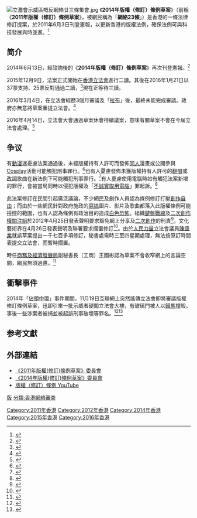 {{Expand|time=2015-12-07T23:13:57+00:00}}
{{Infobox legislation
|short_title         = 2014年版權（修訂）條例草案
|legislature         = [[香港立法會|香港立法會]]
|image               = Legco.svg
|imagesize           = 
|imagealt            = 
|caption             = 
|long_title          = 本條例草案修訂《版權條例》，就版權擁有人或表演者向公眾傳播作品或表演的權利訂定條文；訂定條文，限制聯線服務提供者的法律責任；就可以在不侵犯版權或表演者權利的情況下作出的作為訂定條文；訂定條文，訂明在關乎侵犯權利的訴訟中，在考慮是否應判給額外損害賠償時應予考慮的額外因素；及就相關事宜訂定條文。
|citation            = 
|territorial_extent  = 
|considered_by       = [[香港立法會|香港立法會]]
|date_enacted        = 
|date_passed         = 
|date_passed2        = 
|date_assented       = 
|royal_assent        = 
|date_signed         = 
|date_commenced      = 
|date_of_expiry      = 
|date_repealed       = 
|administered_by     = 
|bill                = 
|bill_citation       = 
|bill_date           = {{startdate|2014|6|13}}
|introduced_by       = [[商務及經濟發展局|商務及經濟發展局局長]][[蘇錦樑|蘇錦樑]]
|1st_reading         = {{startdate|2014|6|18}}
|2nd_reading         = 
|3rd_reading         = 
|conf_committee_passed  = 
|date_conf_committee = 
|white_paper         = 
|committee_report    = [https://www.legco.gov.hk/yr13-14/chinese/bc/bc106/reports/bc1061209cb4-299-c.pdf 委員會報告]
|amendments          = 
|repeals             = 
|related_legislation = 版權條例<br>個人資料（私隱）條例<br>淫褻及不雅物品管制條例<br>防止兒童色情物品條例
|summary             = 
|keywords            = 
|status              = expired
}}
[[File:立灋會示威區嘅反網絡廿三條集會.jpg|thumb]]
《'''2014年版權（修訂）條例草案'''》（前稱《'''2011年版權（修訂）條例草案'''》，被網民稱為「'''網絡23條'''」）是香港的一條法律修訂提案，於2011年6月3日刊登憲報，以更新香港的版權法例，確保法例可與科技發展與時並進。<ref>{{Cite web|url=http://www.info.gov.hk/gia/general/201106/02/P201106020178.htm|title=政府提交《２０１１年版權（修訂）條例草案》|publisher=《政府新聞網》|language=zh-hant|accessdate=2011-06-02|archive-date=2011-06-15|archive-url=https://web.archive.org/web/20110615203837/http://www.info.gov.hk/gia/general/201106/02/P201106020178.htm|dead-url=no}}</ref>
==简介==
2014年6月13日，經諮詢後的《'''2014年版權（修訂）條例草案'''》再次刊登憲報。<ref>{{Cite web|url=http://www.info.gov.hk/gia/general/201406/11/P201406110602.htm|title=政府提交《２０１４年版權（修訂）條例草案》|publisher=《政府新聞網》|language=zh-hant|accessdate=2014-06-11|archive-date=2014-10-13|archive-url=https://web.archive.org/web/20141013174112/http://www.info.gov.hk/gia/general/201406/11/P201406110602.htm|dead-url=no}}</ref>

2015年12月9日，法案正式開始在[[香港立法會|香港立法會]]進行二讀。其後在2016年1月21日以37票支持、25票反對通過二讀，<ref>{{Cite news |url=http://orientaldaily.on.cc/cnt/news/20160122/00176_020.html |title=版權例獲二讀 未安枕 |work=東方日報 |location=香港 |date=2016-01-22 |accessdate=2016-02-01 |archive-date=2016-01-23 |archive-url=https://web.archive.org/web/20160123230732/http://orientaldaily.on.cc/cnt/news/20160122/00176_020.html |dead-url=no }}</ref>現在正等待三讀。

2016年3月4日，在立法會經歷3個月審議及「[[拉布|拉布]]」後，最終未能完成審議。政府亦無意將草案重提立法會。<ref>{{cite web|title=版權例作罷 建制憂拉布變慣常 泛民：非最好非最壞 政府未言再諮詢|url=http://news.mingpao.com/pns/dailynews/web_tc/article/20160305/s00002/1457114276644|publisher=[[明報|明報]]|accessdate=2016-03-05|date=2016-03-05|archive-date=2016-03-07|archive-url=https://web.archive.org/web/20160307074956/http://news.mingpao.com/pns/dailynews/web_tc/article/20160305/s00002/1457114276644|dead-url=no}}</ref>

2016年4月14日，立法會大會通過草案休會待續議案，意味有關草案不會在今屆立法會處理。<ref>{{cite web|title=立會今處理撤網絡23條|url=http://hk.apple.nextmedia.com/news/art/20160414/19570683|publisher=[[蘋果日報|蘋果日報]]|accessdate=2016-05-06|date=2016-04-14|archive-date=2016-04-16|archive-url=https://web.archive.org/web/20160416132104/http://hk.apple.nextmedia.com/news/art/20160414/19570683|dead-url=no}}</ref>
==争议==
有[[動漫|動漫]]迷憂慮法案通過後，未經版權持有人許可而發佈[[同人|同人]]漫畫或公開參與[[Cosplay|Cosplay]]活動可能觸犯刑事罪行。<ref>{{Cite news |url=http://hk.apple.nextmedia.com/news/art/20151209/19405070 |title=動漫聯會：修訂生不逢時 |date=2015-12-09 |work=蘋果日報 |location=香港 |accessdate=2016-01-22 |archive-date=2016-01-28 |archive-url=https://web.archive.org/web/20160128170413/http://hk.apple.nextmedia.com/news/art/20151209/19405070 |dead-url=no }}</ref>也有人憂慮發佈未獲版權持有人許可的[[翻唱|翻唱]]或[[改詞|改詞]]歌曲在新法例下可能觸犯刑事罪行。<ref>{{Cite news |url=http://hk.apple.nextmedia.com/news/art/20140612/18755627 |title=網絡23條增豁免範圍 |date=2014-06-12 |work=蘋果日報 |location=香港 |quote=至於非惡搞或時事題材的舊曲新詞或翻唱作品，則不獲豁免…… |accessdate=2016-01-22 |archive-date=2016-01-29 |archive-url=https://web.archive.org/web/20160129015420/http://hk.apple.nextmedia.com/news/art/20140612/18755627 |dead-url=no }}</ref>有人憂慮使用電腦時如有觸犯法案新增的罪行，會被當局同時以侵犯版權及「[[不誠實取用電腦|不誠實取用電腦]]」罪起訴。<ref>{{Cite news |url=http://hk.apple.nextmedia.com/news/art/20151217/19415374 |title=學者倡訂明 侵權不控「不誠實」罪 |date=2015-12-17 |work=蘋果日報 |location=香港 |accessdate=2016-01-22 |archive-date=2016-01-19 |archive-url=https://web.archive.org/web/20160119144640/http://hk.apple.nextmedia.com/news/art/20151217/19415374 |dead-url=no }}</ref>

此法案修訂在民間引起廣泛議論，不少網民及創作人員認為條例修訂打壓[[創作自由|創作自由]]；而由於一些網民針對政府施政的[[惡搞|惡搞]]圖片、影片及歌曲都落入此版權條例可能撿控的範圍，也有人認為條例有政治目的造成[[白色恐怖|白色恐怖]]。組織[[鍵盤戰線|鍵盤戰線]]及[[二次創作權關注組|二次創作權關注組]]於2012年4月25日發表聲明要求豁免網上分享及[[二次創作|二次創作]]的刑責<ref>{{Cite web |url=http://www.facebook.com/notes/keyboard-frontline-%E9%8D%B5%E7%9B%A4%E6%88%B0%E7%B7%9A/%E9%8D%B5%E7%9B%A4%E6%88%B0%E7%B7%9A-%E5%8F%8A-%E4%BA%8C%E6%AC%A1%E5%89%B5%E4%BD%9C%E6%AC%8A%E9%97%9C%E6%B3%A8%E7%B5%84%E5%B0%B1-2011%E5%B9%B4%E7%89%88%E6%AC%8A%E4%BF%AE%E8%A8%82%E6%A2%9D%E4%BE%8B%E8%8D%89%E6%A1%88%E8%81%AF%E5%90%88%E8%81%B2%E6%98%8E/447742705242034 |title=鍵盤戰線 及 二次創作權關注組就 《2011年版權（修訂）條例草案》聯合聲明 |accessdate=2012-04-26 |archive-date=2019-01-21 |archive-url=https://web.archive.org/web/20190121021859/https://www.facebook.com/notes/keyboard-frontline-%E9%8D%B5%E7%9B%A4%E6%88%B0%E7%B7%9A/%E9%8D%B5%E7%9B%A4%E6%88%B0%E7%B7%9A-%E5%8F%8A-%E4%BA%8C%E6%AC%A1%E5%89%B5%E4%BD%9C%E6%AC%8A%E9%97%9C%E6%B3%A8%E7%B5%84%E5%B0%B1-2011%E5%B9%B4%E7%89%88%E6%AC%8A%E4%BF%AE%E8%A8%82%E6%A2%9D%E4%BE%8B%E8%8D%89%E6%A1%88%E8%81%AF%E5%90%88%E8%81%B2%E6%98%8E/447742705242034 |dead-url=no }}</ref>。文化藝術界在4月26日發表聲明及聯署要求擱置修訂<ref>{{Cite web |url=http://www.facebook.com/notes/%E8%97%9D%E6%96%87%E7%95%8C%E8%A6%81%E6%B1%82%E6%93%B1%E7%BD%AE%E7%89%88%E6%AC%8A%E6%A2%9D%E4%BE%8B%E4%BF%AE%E8%A8%82/%E4%B8%8D%E8%A6%81%E8%99%9B%E5%81%87%E7%89%88%E6%AC%8A%E4%BF%9D%E9%9A%9C-%E5%89%B5%E4%BD%9C%E4%BA%BA%E5%A0%85%E5%AE%88%E7%9C%9F%E6%AD%A3%E8%87%AA%E7%94%B1-%E6%96%87%E5%8C%96%E8%97%9D%E8%A1%93%E7%95%8C%E5%BC%B7%E7%83%88%E5%8F%8D%E5%B0%8D%E9%80%9A%E9%81%8E2011%E5%B9%B4%E7%89%88%E6%AC%8A%E4%BF%AE%E8%A8%82%E6%A2%9D%E4%BE%8B%E8%8D%89%E6%A1%88/425407837472310 |title=不要虛假版權保障 創作人堅守真正自由 文化藝術界強烈反對通過《2011年版權（修訂）條例草案》 |accessdate=2012-04-26 |archive-date=2019-01-21 |archive-url=https://web.archive.org/web/20190121021859/https://www.facebook.com/notes/%E8%97%9D%E6%96%87%E7%95%8C%E8%A6%81%E6%B1%82%E6%93%B1%E7%BD%AE%E7%89%88%E6%AC%8A%E6%A2%9D%E4%BE%8B%E4%BF%AE%E8%A8%82/%E4%B8%8D%E8%A6%81%E8%99%9B%E5%81%87%E7%89%88%E6%AC%8A%E4%BF%9D%E9%9A%9C-%E5%89%B5%E4%BD%9C%E4%BA%BA%E5%A0%85%E5%AE%88%E7%9C%9F%E6%AD%A3%E8%87%AA%E7%94%B1-%E6%96%87%E5%8C%96%E8%97%9D%E8%A1%93%E7%95%8C%E5%BC%B7%E7%83%88%E5%8F%8D%E5%B0%8D%E9%80%9A%E9%81%8E2011%E5%B9%B4%E7%89%88%E6%AC%8A%E4%BF%AE%E8%A8%82%E6%A2%9D%E4%BE%8B%E8%8D%89%E6%A1%88/425407837472310 |dead-url=no }}</ref>。由於[[人民力量|人民力量]]立法會議員[[陳偉業|陳偉業]]就該草案提出一千七百多項修訂，秘書處需時三至四星期處理，無法按原訂時間表提交立法會，而暫時擱置。

時任[[商務及經濟發展局|商務及經濟發展局]]副秘書長（工商）王國彬認為草案不會收窄網上的言論空間，網民無須過慮。<ref>{{Cite web|url=http://www.news.gov.hk/tc/record/html/2011/06/20110614_164209.shtml|title=加強保護版權 推動創意發展|publisher=《政府新聞網》|language=zh-hant|accessdate=2011-06-15|archive-date=2011-06-21|archive-url=https://web.archive.org/web/20110621213721/http://www.news.gov.hk/tc/record/html/2011/06/20110614_164209.shtml|dead-url=no}}</ref>

==衝擊事件==
2014年「[[佔領中環|佔領中環]]」事件期間，11月19日互聯網上突然謠傳立法會即將審議版權修訂條例草案，迅即引來一批示威者硬闖立法會大樓，有玻璃門被人以[[鐵馬_(路障)|鐵馬]]撞毀，事後一些涉案者被捕並被起訴刑事破壞等罪名。<ref>{{Cite news |url=http://hk.apple.nextmedia.com/news/art/20141119/18940563 |title=示威者衝擊立會撞爆玻璃 |date=2014-11-19 |work=蘋果日報 |location=香港 |accessdate=2016-01-22 |archive-date=2016-01-28 |archive-url=https://web.archive.org/web/20160128193041/http://hk.apple.nextmedia.com/news/art/20141119/18940563 |dead-url=no }}</ref><ref>{{Cite news |url=http://www.am730.com.hk/article-278745 |title=3示威者衝擊立法會 改判囚3個半月 |work=am730 |date=2015-08-26 |accessdate=2016-01-22 |archive-date=2016-01-29 |archive-url=https://web.archive.org/web/20160129040221/http://www.am730.com.hk/article-278745 |dead-url=no }}</ref>

== 参考文獻 ==
{{Reflist}}

== 外部連結 ==
* [http://www.legco.gov.hk/yr10-11/chinese/bc/bc10/general/bc10.htm 《2011年版權(修訂)條例草案》委員會]{{Wayback|url=http://www.legco.gov.hk/yr10-11/chinese/bc/bc10/general/bc10.htm |date=20110711140638 }}
* [http://www.legco.gov.hk/yr13-14/chinese/bc/bc106/general/bc106.htm 《2014年版權(修訂)條例草案》委員會]{{Wayback|url=http://www.legco.gov.hk/yr13-14/chinese/bc/bc106/general/bc106.htm |date=20151204062701 }}
* [https://www.youtube.com/results?search_query=%E7%89%88%E6%AC%8A%EF%BC%88%E4%BF%AE%E8%A8%82%EF%BC%89%E6%A2%9D%E4%BE%8B 版權（修訂）條例 YouTube]{{Wayback|url=https://www.youtube.com/results?search_query=%E7%89%88%E6%AC%8A%EF%BC%88%E4%BF%AE%E8%A8%82%EF%BC%89%E6%A2%9D%E4%BE%8B |date=20190121021858 }}

[[Category:2011年香港|Category:2011年香港]]
[[Category:2012年香港|Category:2012年香港]]
[[Category:2014年香港|Category:2014年香港]]
[[Category:2015年香港|Category:2015年香港]]
[[Category:2016年香港|Category:2016年香港]]
[[分類:香港立法|版]]
[[分類:香港網絡審查|分類:香港網絡審查]]